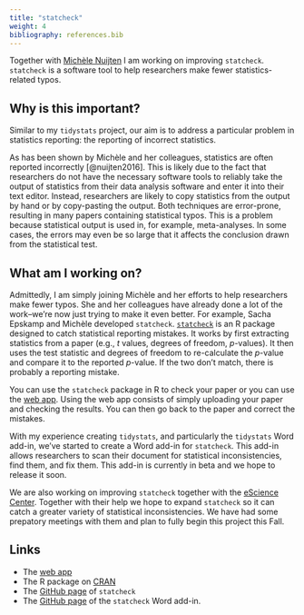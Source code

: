 ```yaml
---
title: "statcheck"
weight: 4
bibliography: references.bib
---
```


Together with [Michèle Nuijten](https://mbnuijten.com) I am working on improving `statcheck`. `statcheck` is a software tool to help researchers make fewer statistics-related typos.

## Why is this important?

Similar to my `tidystats` project, our aim is to address a particular problem in statistics reporting: the reporting of incorrect statistics.

As has been shown by Michèle and her colleagues, statistics are often reported incorrectly [@nuijten2016]. This is likely due to the fact that researchers do not have the necessary software tools to reliably take the output of statistics from their data analysis software and enter it into their text editor. Instead, researchers are likely to copy statistics from the output by hand or by copy-pasting the output. Both techniques are error-prone, resulting in many papers containing statistical typos. This is a problem because statistical output is used in, for example, meta-analyses. In some cases, the errors may even be so large that it affects the conclusion drawn from the statistical test.

## What am I working on?

Admittedly, I am simply joining Michèle and her efforts to help researchers make fewer typos. She and her colleagues have already done a lot of the work--we're now just trying to make it even better. For example, Sacha Epskamp and Michèle developed `statcheck`. [`statcheck`](https://cran.r-project.org/web/packages/statcheck/index.html) is an R package designed to catch statistical reporting mistakes. It works by first extracting statistics from a paper (e.g., *t* values, degrees of freedom, *p*-values). It then uses the test statistic and degrees of freedom to re-calculate the *p*-value and compare it to the reported *p*-value. If the two don't match, there is probably a reporting mistake.

You can use the `statcheck` package in R to check your paper or you can use the [web app](http://statcheck.io). Using the web app consists of simply uploading your paper and checking the results. You can then go back to the paper and correct the mistakes.

With my experience creating `tidystats`, and particularly the `tidystats` Word add-in, we've started to create a Word add-in for `statcheck`. This add-in allows researchers to scan their document for statistical inconsistencies, find them, and fix them. This add-in is currently in beta and we hope to release it soon.

We are also working on improving `statcheck` together with the [eScience Center](https://www.esciencecenter.nl). Together with their help we hope to expand `statcheck` so it can catch a greater variety of statistical inconsistencies. We have had some prepatory meetings with them and plan to fully begin this project this Fall.

## Links

-   The [web app](http://statcheck.io)
-   The R package on [CRAN](https://cran.r-project.org/web/packages/statcheck/index.html)
-   The [GitHub page](https://github.com/MicheleNuijten/statcheck) of `statcheck`
-   The [GitHub page](https://github.com/WillemSleegers/statcheck-word) of the `statcheck` Word add-in.
